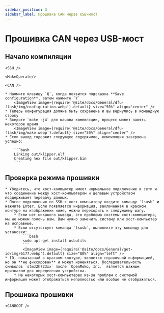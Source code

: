 ```yaml
---
sidebar_position: 3
sidebar_label: Прошивка CAN через USB-мост
---
```




# Прошивка CAN через USB-мост

## Начало компиляции

    <SSH />

    <MakeOperate/>

    <CAN />

    * Нажмите клавишу `Q`, когда появится подсказка **Save configuration**, затем нажмите `Y`
        <ImageView image={require('@site/docs/General/dfu-flash/img/configuration.webp').default} size="50%" align="center" />
    * Теперь конфигурация должна быть сохранена и вы вернулись в командную строку
    * Введите `make -j4` для начала компиляции, процесс может занять некоторое время
        <ImageView image={require('@site/docs/General/dfu-flash/img/make.webp').default} size="50%" align="center" />
    * Если вывод содержит следующее содержимое, компиляция завершена успешно:

        ```bash
        Linking out/klipper.elf
        Creating hex file out/klipper.bin
        ```

## Проверка режима прошивки

    * Убедитесь, что хост-компьютер имеет нормальное подключение к сети и что соединение между хост-компьютером и целевым устройством поддерживает передачу данных.
    * После подключения по SSH к хост-компьютеру введите команду `lsusb` и нажмите Enter. Если появляется информация, заключенная в красном контуре на изображении ниже, можно переходить к следующему шагу.
        * Если нет никакого вывода, это проблема системы хост-компьютера, мы не можем помочь вам. Вам нужно заменить систему или хост-компьютер на исправные.
        * Если отсутствует команда `lsusb`, выполните эту команду для установки:
            ```bash
            sudo apt-get install usbutils
            ```
            <ImageView image={require('@site/docs/General/get-id/img/6177.webp').default} size="80%" align="left" /> 
    * ID, показанный в красном контуре, является справочной информацией, но он **не фиксирован** и может изменяться. Последовательность символов `stm32h723xx` после `OpenMoko, Inc.` является важным признаком для определения устройства.
        * На некоторых хост-компьютерах из-за проблем с системой информация может отображаться неполностью или вообще не отображаться.

## Прошивка прошивки


    <CANBOOT />
